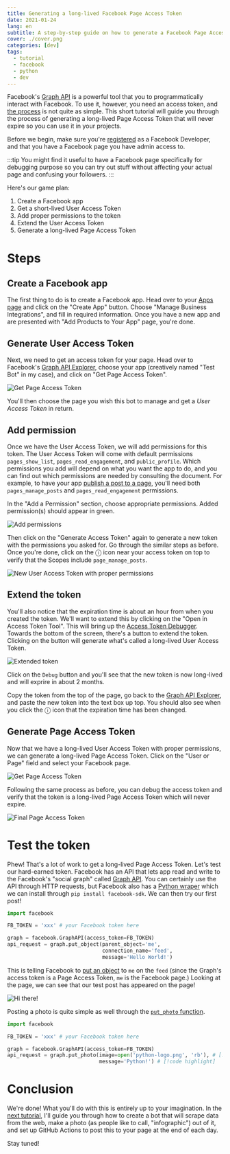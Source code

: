 ```yaml
---
title: Generating a long-lived Facebook Page Access Token
date: 2021-01-24
lang: en
subtitle: A step-by-step guide on how to generate a Facebook Page Access Token that never expires.
cover: ./cover.png
categories: [dev]
tags:
  - tutorial
  - facebook
  - python
  - dev
---
```


Facebook's [Graph API](https://developers.facebook.com/docs/graph-api/)
  is a powerful tool that you to programmatically interact with Facebook.
To use it, however, you need an access token,
  and [the process](https://developers.facebook.com/docs/pages/access-tokens/) is not quite as simple.
This short tutorial will guide you through the process
  of generating a long-lived Page Access Token that will never expire
  so you can use it in your projects.

Before we begin, make sure you're [registered](https://developers.facebook.com/docs/development/register)
  as a Facebook Developer, and that you have a Facebook page you have admin access to.

:::tip
You might find it useful to have a Facebook page specifically for debugging purpose
  so you can try out stuff without affecting your actual page and confusing your followers.
:::

Here's our game plan:
1. Create a Facebook app
2. Get a short-lived User Access Token
3. Add proper permissions to the token
4. Extend the User Access Token
5. Generate a long-lived Page Access Token


# Steps

## Create a Facebook app

The first thing to do is to create a Facebook app.
Head over to your [Apps page](https://developers.facebook.com/apps/) and click on the "Create App" button.
Choose "Manage Business Integrations", and fill in required information.
Once you have a new app and are presented with "Add Products to Your App" page, you're done.

## Generate User Access Token

Next, we need to get an access token for your page.
Head over to Facebook's [Graph API Explorer](https://developers.facebook.com/tools/explorer/),
  choose your app (creatively named "Test Bot" in my case), and click on "Get Page Access Token".

![Get Page Access Token](./token-01.png)

You'll then choose the page you wish this bot to manage and get a *User Access Token* in return.

## Add permission

Once we have the User Access Token, we will add permissions for this token.
The User Access Token will come with default permissions
  `pages_show_list`, `pages_read_engagement`, and `public_profile`.
Which permissions you add will depend on what you want the app to do,
  and you can find out which permissions are needed by consulting the document.
For example, to have your app [publish a post to a page](https://developers.facebook.com/docs/pages/publishing/),
  you'll need both `pages_manage_posts` and `pages_read_engagement` permissions.

In the "Add a Permission" section, choose appropriate permissions.
Added permission(s) should appear in green.

![Add permissions](./token-02.png)

Then click on the "Generate Access Token" again to generate a new token with the permissions you asked for.
Go through the similar steps as before.
Once you're done, click on the ⓘ icon near your access token on top
  to verify that the Scopes include `page_manage_posts`.

![New User Access Token with proper permissions](./token-03.png)

## Extend the token

You'll also notice that the expiration time is about an hour from when you created the token.
We'll want to extend this by clicking on the "Open in Access Token Tool".
This will bring up the [Access Token Debugger](https://developers.facebook.com/tools/debug/accesstoken/).
Towards the bottom of the screen, there's a button to extend the token.
Clicking on the button will generate what's called a long-lived User Access Token.

![Extended token](./token-04.png)

Click on the `Debug` button and you'll see that
  the new token is now long-lived and will exprire in about 2 months.

Copy the token from the top of the page,
  go back to the [Graph API Explorer](https://developers.facebook.com/tools/explorer),
  and paste the new token into the text box up top.
You should also see when you click the ⓘ icon that the expiration time has been changed.

## Generate Page Access Token

Now that we have a long-lived User Access Token with proper permissions,
  we can generate a long-lived Page Access Token.
Click on the "User or Page" field and select your Facebook page.

![Get Page Access Token](./token-05.png)

Following the same process as before,
  you can debug the access token and verify that the token is a long-lived Page Access Token
  which will never expire.

![Final Page Access Token](./token-06.png)


# Test the token

Phew! That's a lot of work to get a long-lived Page Access Token.
Let's test our hard-earned token.
Facebook has an API that lets app read and write to the Facebook's "social graph"
  called [Graph API](https://developers.facebook.com/docs/graph-api/).
You can certainly use the API through HTTP requests,
  but Facebook also has a [Python wraper](https://facebook-sdk.readthedocs.io/)
  which we can install through `pip install facebook-sdk`.
We can then try our first post!

```python
import facebook

FB_TOKEN = 'xxx' # your Facebook token here

graph = facebook.GraphAPI(access_token=FB_TOKEN)
api_request = graph.put_object(parent_object='me',
                               connection_name='feed',
                               message='Hello World!')
```

This is telling Facebook to [put an object](https://facebook-sdk.readthedocs.io/en/latest/api.html#put-object)
  to `me` on the `feed`
  (since the Graph's access token is a Page Access Token, `me` is the Facebook page.)
Looking at the page, we can see that our test post has appeared on the page!

![Hi there!](./hello.png)

Posting a photo is quite simple as well
  through the [`put_photo` function](https://facebook-sdk.readthedocs.io/en/latest/api.html#put-photo).

```python
import facebook

FB_TOKEN = 'xxx' # your Facebook token here

graph = facebook.GraphAPI(access_token=FB_TOKEN)
api_request = graph.put_photo(image=open('python-logo.png', 'rb'), # [!code highlight]
                              message='Python!') # [!code highlight]
```



# Conclusion

We're done!
What you'll do with this is entirely up to your imagination.
In the [next tutorial](/blog/2021/automate-facebook-posts/), I'll guide you through how to
  create a bot that will scrape data from the web,
  make a photo (as people like to call, "infographic") out of it,
  and set up GitHub Actions to post this to your page at the end of each day.

Stay tuned!



